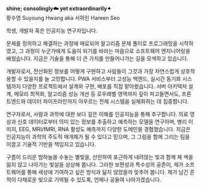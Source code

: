**shine; consolingly☁️ yet extraordinarily<span className="font-unset">✦</span>**\
황수영 Suyoung Hwang <span className="text-[75%] text-muted-foreground">aka 서하린 Hareen Seo</span>

학생, 개발자 혹은 인공지능 연구자입니다.

문제를 정의하고 해결하는 과정에 매료되어 알고리즘 문제 풀이로 프로그래밍을 시작하였고,
그 과정이 누군가에게 도움이 되기를 바라는 마음으로 소프트웨어 엔지니어링을 배웠습니다.
지금은 기술을 통해 더 큰 가치를 만들어나가는 길을 모색하고 있습니다.

개발자로서, 전산화된 정보를 어떻게 구현하고 사람들이 그것과 가장 자연스럽게 상호작용할 수 있을지를 늘 고민합니다.
PWA 서비스부터 고성능 백엔드, 실시간 동기화 시스템까지 다양한 프로젝트에서 설계와 구현, 배포를 직접 맡아왔습니다.
서버 아키텍처 설계, 메모리 최적화, 알고리즘 성능 개선 등 로우레벨 영역까지 깊이 파고들면서도, 프론트엔드와 데이터 파이프라인까지 아우르는 전체 시스템을 실체화하는 데 집중합니다.

연구자로서, 사람과 과학에 대한 보다 깊은 이해를 인공지능을 통해 추구합니다.
의료 영상과 신호 데이터로부터 의미 있는 정보를 추출하고 예측하는 모델을 연구하며, 병리 이미지, EEG, MRI/fMRI, RNA 활성도 예측까지 다양한 도메인을 경험했습니다.
지금은 인공지능이 과학의 주도적 매개체가 될 수 있다고 믿으며, 그 그림을 함께 그리는 팀을 이끌고 기술적 기반을 책임지고 있습니다.

구름이 드리운 밤하늘을 수놓는 별빛을, 산란하여 포근하게 내려앉는 빛과 함께 제 색을 잃지 않고 나아가는 빛살을 상상해 봅니다.
그러한 보편성과 특수성의 공존이, 제가 소프트웨어를 통해 세상에 기여하고 싶은 방식과 닮지 않았을까 맞추어 봅니다.
제가 남긴 흔적이 다채로운 빛으로 기억될 수 있도록, 언제나 공들여 나아가겠습니다.
